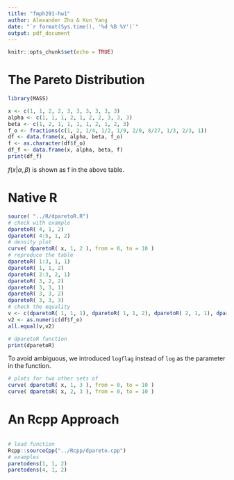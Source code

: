 ```yaml
---
title: "fmph291-hw1"
author: Alexander Zhu & Kun Yang
date: "`r format(Sys.time(), '%d %B %Y')`"
output: pdf_document
---
```


```r
knitr::opts_chunk$set(echo = TRUE)
```

# The Pareto Distribution

```r
library(MASS)

x <- c(1, 1, 2, 2, 3, 3, 3, 3, 3, 3)
alpha <- c(1, 1, 1, 2, 1, 2, 2, 3, 3, 3)
beta <- c(1, 2, 1, 1, 1, 1, 2, 1, 2, 3)
f_o <- fractions(c(1, 2, 1/4, 1/2, 1/9, 2/9, 8/27, 1/3, 2/3, 1))
df <- data.frame(x, alpha, beta, f_o)
f <- as.character(df$f_o)
df_f <- data.frame(x, alpha, beta, f)
print(df_f)
```
$f(x|\alpha,\beta)$ is shown as f in the above table.

# Native R
```r
source( "../R/dparetoR.R")
# check with example
dparetoR( 4, 1, 2)
dparetoR( 4:5, 1, 2)
# density plot
curve( dparetoR( x, 1, 2 ), from = 0, to = 10 )
# reproduce the table
dparetoR( 1:3, 1, 1)
dparetoR( 1, 1, 2)
dparetoR( 2:3, 2, 1)
dparetoR( 3, 2, 2)
dparetoR( 3, 3, 1)
dparetoR( 3, 3, 2)
dparetoR( 3, 3, 3)
# check the equality 
v <- c(dparetoR( 1, 1, 1), dparetoR( 1, 1, 2), dparetoR( 2, 1, 1), dparetoR( 2, 2, 1), dparetoR( 3, 1, 1), dparetoR( 3, 2, 1), dparetoR( 3, 2, 2), dparetoR( 3, 3, 1), dparetoR( 3, 3, 2), dparetoR( 3, 3, 3))
v2 <- as.numeric(df$f_o)
all.equal(v,v2)
```


```r
# dparetoR function
print(dparetoR)
```

To avoid ambiguous, we introduced `logflag` instead of `log` as the parameter in the function.

```r
# plots for two other sets of
curve( dparetoR( x, 1, 3 ), from = 0, to = 10 )
curve( dparetoR( x, 2, 3 ), from = 0, to = 10 )
```

# An Rcpp Approach 
```r

```

```r
# load function
Rcpp::sourceCpp("../Rcpp/dpareto.cpp")
# examples
paretodens(1, 1, 2)
paretodens(4, 1, 2)
```



